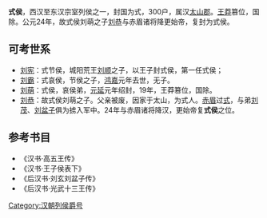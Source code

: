 '''式侯'''，西汉至东汉宗室列侯之一，封国为式，300户，属汉[[太山郡|太山郡]]。[[王莽|王莽]]篡位，国除。公元24年，故式侯刘萌之子[[刘恭_(式侯)|刘恭]]与赤眉诸将降更始帝，复封为式侯。

==可考世系==
*[[刘宪|刘宪]]：式节侯，城阳荒王[[刘顺|刘顺]]之子，以王子封式侯，第一任式侯；
*[[刘霸|刘霸]]：式哀侯，节侯之子，[[鸿嘉|鸿嘉]]元年去世，无子。
*[[刘萌|刘萌]]：式侯，哀侯弟，[[元延|元延]]元年绍封，19年，王莽篡位，国除。
*[[刘恭_(式侯)|刘恭]]：故式侯刘萌之子。父亲被废，因家于太山，为式人。[[赤眉|赤眉]]过[[式|式]]，与弟[[刘茂|刘茂]]、[[刘盆子|刘盆子]]俱为掳入军中。24年与赤眉诸将降汉，更始帝复'''式侯'''之位。

==参考书目==
*《汉书·高五王传》
*《汉书·王子侯表下》
*《后汉书·刘玄刘盆子传》
*《后汉书·光武十三王传》

[[Category:汉朝列侯爵号|Category:汉朝列侯爵号]]